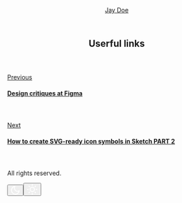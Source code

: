 <!DOCTYPE html><html lang="en" class="theme-compiled"><head><meta charSet="utf-8"/><meta name="viewport" content="width=device-width"/><title>Links</title><meta name="description" content="usefull links"/><meta property="og:title" content="How to create SVG-ready icon symbols in Sketch PART 1 - Jay Doe"/><meta name="next-head-count" content="5"/><link rel="preload" href="/_next/static/css/57b531d7f4f75a82.css" as="style"/><link rel="stylesheet" href="/_next/static/css/57b531d7f4f75a82.css" data-n-g=""/><link rel="preload" href="/_next/static/css/93ce1fd8c3c80774.css" as="style"/><link rel="stylesheet" href="/_next/static/css/93ce1fd8c3c80774.css" data-n-p=""/><noscript data-n-css=""></noscript><script defer="" nomodule="" src="/_next/static/chunks/polyfills-c67a75d1b6f99dc8.js"></script><script src="/_next/static/chunks/webpack-69bfa6990bb9e155.js" defer=""></script><script src="/_next/static/chunks/framework-4556c45dd113b893.js" defer=""></script><script src="/_next/static/chunks/main-7ca0c04a95757ac7.js" defer=""></script><script src="/_next/static/chunks/pages/_app-2e454f504ce39999.js" defer=""></script><script src="/_next/static/chunks/664-775502a0263923aa.js" defer=""></script><script src="/_next/static/chunks/pages/posts/%5Bslug%5D-35dec4421a47b66a.js" defer=""></script><script src="/_next/static/tjovuL0H6fQTbATwqzxFq/_buildManifest.js" defer=""></script><script src="/_next/static/tjovuL0H6fQTbATwqzxFq/_ssgManifest.js" defer=""></script></head><body class="antialiased text-lg bg-white dark:bg-gray-900 dark:text-white leading-base"><div id="__next"><span class="theme-bejamas"></span><div class="relative pb-24 overflow-hidden"><div class="flex flex-col items-center max-w-2xl w-full mx-auto"><header class="pt-20 pb-12"><div class="w-12 h-12 rounded-full block mx-auto mb-4 bg-gradient-conic from-gradient-3 to-gradient-4"></div><p class="text-2xl dark:text-white text-center"><a href="/">Jay Doe</a></p></header><article class="px-6 md:px-0"><header><h1 class="text-3xl md:text-5xl dark:text-white text-center mb-12">Userful links</h1><p>





</p></article></main><div class="grid md:grid-cols-2 lg:-mx-24 mt-12"><a class="py-8 px-10 text-center md:text-right first:rounded-t-lg md:first:rounded-tr-none md:first:rounded-l-lg last:rounded-r-lg first last:rounded-b-lg backdrop-blur-lg bg-white dark:bg-black dark:bg-opacity-30 bg-opacity-10 hover:bg-opacity-20 dark:hover:bg-opacity-50 transition border border-gray-800 dark:border-white border-opacity-10 dark:border-opacity-10 last:border-t md:border-r-0 md:last:border-r md:last:rounded-r-none flex flex-col" href="/posts/test-post"><p class="uppercase text-gray-500 mb-4 dark:text-white dark:opacity-60">Previous</p><h4 class="text-2xl text-gray-700 mb-6 dark:text-white">Design critiques at Figma</h4><svg xmlns="http://www.w3.org/2000/svg" width="24" height="24" fill="none" viewBox="0 0 24 24" class="transform rotate-180 mx-auto md:mr-0 mt-auto"><path class="stroke-current text-primary" stroke-linecap="round" stroke-linejoin="round" stroke-width="2" d="M5 12h14M12 19l7-7-7-7"></path></svg></a><a class="py-8 px-10 text-center md:text-left md:first:rounded-t-lg last:rounded-b-lg first:rounded-l-lg md:last:rounded-bl-none md:last:rounded-r-lg backdrop-blur-lg bg-white dark:bg-black dark:bg-opacity-30 bg-opacity-10 hover:bg-opacity-20 dark:hover:bg-opacity-50 transition border border-gray-800 dark:border-white border-opacity-10 dark:border-opacity-10 border-t-0 first:border-t first:rounded-t-lg md:border-t border-b-0 last:border-b flex flex-col" href="/posts/example-post"><p class="uppercase text-gray-500 mb-4 dark:text-white dark:opacity-60">Next</p><h4 class="text-2xl text-gray-700 mb-6 dark:text-white">How to create SVG-ready icon symbols in Sketch PART 2</h4><svg xmlns="http://www.w3.org/2000/svg" width="24" height="24" fill="none" viewBox="0 0 24 24" class="mt-auto mx-auto md:ml-0"><path class="stroke-current text-primary" stroke-linecap="round" stroke-linejoin="round" stroke-width="2" d="M5 12h14M12 19l7-7-7-7"></path></svg></a></div></article><footer class="py-16 flex flex-col items-center"><p class="dark:text-white uppercase mb-3 font-bold opacity-60">All rights reserved.</p><div class="flex mt-6 bg-white justify-center dark:bg-gray-900 rounded-3xl p-1"><button type="button" aria-label="Use Dark Mode" class="flex items-center h-full pr-2 dark:bg-primary rounded-3xl flex justify-center align-center p-2 w-24 h-10 transition"><svg xmlns="http://www.w3.org/2000/svg" width="21" height="20" fill="none" viewBox="0 0 21 20"><path stroke="#fff" stroke-linecap="round" stroke-linejoin="round" stroke-width="2" class="stroke-current text-gray-400 dark:text-white" d="M19.5 10.79A9 9 0 119.71 1a7 7 0 009.79 9.79v0z"></path></svg></button><button type="button" aria-label="Use Light Mode" class="flex items-center h-full pr-2 bg-primary dark:bg-transparent rounded-3xl flex justify-center align-center p-2 w-24 h-10 transition"><svg xmlns="http://www.w3.org/2000/svg" width="25" height="24" fill="none" viewBox="0 0 25 24" class="dark:opacity-50"><g stroke="#fff" stroke-linecap="round" stroke-linejoin="round" stroke-width="2" clip-path="url(#clip0_192_823)"><path d="M12.5 17a5 5 0 100-10 5 5 0 000 10zM12.5 1v2M12.5 21v2M4.72 4.22l1.42 1.42M18.86 18.36l1.42 1.42M1.5 12h2M21.5 12h2M4.72 19.78l1.42-1.42M18.86 5.64l1.42-1.42"></path></g><defs><clipPath id="clip0_192_823"><path class="fill-current text-white" d="M0 0H24V24H0z" transform="translate(.5)"></path></clipPath></defs></svg></button></div></footer><div class="Layout_colorBackground__Adyt4 absolute -top-32 opacity-30 dark:opacity-50"></div><div class="Layout_colorBackgroundBottom__9Yf_q absolute bottom-0 opacity-20 dark:opacity-10"></div></div></div></div><script id="__NEXT_DATA__" type="application/json">{"props":{"pageProps":{"globalData":{"name":"Jay Doe","blogTitle":"Next.js Blog Theme","footerText":"All rights reserved."},"source":{"compiledSource":"/*@jsxRuntime automatic @jsxImportSource react*/\nconst {Fragment: _Fragment, jsx: _jsx, jsxs: _jsxs} = arguments[0];\nconst {useMDXComponents: _provideComponents} = arguments[0];\nfunction _createMdxContent(props) {\n  const _components = Object.assign({\n    p: \"p\",\n    a: \"a\",\n    code: \"code\"\n  }, _provideComponents(), props.components);\n  return _jsxs(_Fragment, {\n    children: [_jsxs(_components.p, {\n      children: [\"This is an example post, with a \", _jsx(_components.a, {\n        href: \"https://nextjs.org\",\n        children: \"link\"\n      }), \" and a React component:\"]\n    }), \"\\n\", _jsxs(_components.p, {\n      children: [\"The title and description are pulled from the MDX file and processed using \", _jsx(_components.code, {\n        children: \"gray-matter\"\n      }), \". Additionally, links are rendered using a custom component passed to \", _jsx(_components.code, {\n        children: \"next-mdx-remote\"\n      }), \".\"]\n    }), \"\\n\", _jsxs(_components.p, {\n      children: [\"Go back \", _jsx(_components.a, {\n        href: \"/\",\n        children: \"home\"\n      }), \".\"]\n    })]\n  });\n}\nfunction MDXContent(props = {}) {\n  const {wrapper: MDXLayout} = Object.assign({}, _provideComponents(), props.components);\n  return MDXLayout ? _jsx(MDXLayout, Object.assign({}, props, {\n    children: _jsx(_createMdxContent, props)\n  })) : _createMdxContent(props);\n}\nreturn {\n  default: MDXContent\n};\n","frontmatter":{},"scope":{"title":"How to create SVG-ready icon symbols in Sketch PART 1","description":"Consider that for a moment: everything we see around us is assumed to have had a cause and is contingent upon.","date":"May 4 2021"}},"frontMatter":{"title":"How to create SVG-ready icon symbols in Sketch PART 1","description":"Consider that for a moment: everything we see around us is assumed to have had a cause and is contingent upon.","date":"May 4 2021"},"prevPost":{"title":"Design critiques at Figma","slug":"test-post"},"nextPost":{"title":"How to create SVG-ready icon symbols in Sketch PART 2","slug":"example-post"}},"__N_SSG":true},"page":"/posts/[slug]","query":{"slug":"another-post-in-the-wall"},"buildId":"tjovuL0H6fQTbATwqzxFq","isFallback":false,"gsp":true,"scriptLoader":[]}</script></body></html>
